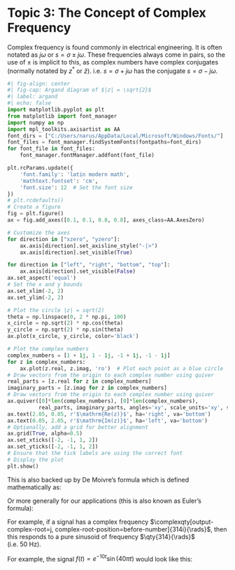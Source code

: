:::::::: {#topic3}
# Topic 3: The Concept of Complex Frequency

Complex frequency is found commonly in electrical engineering. It is often notated as $j\omega$ or $s = \sigma \pm j\omega$. These frequencies always come in pairs, so the use of $\pm$ is implicit to this, as complex numbers have complex conjugates (normally notated by $z^*$ or $\bar{z}$). i.e. $s = \sigma + j\omega$ has the conjugate $s=\sigma - j\omega$.

::: {#argand-figure}
```python
#| fig-align: center
#| fig-cap: Argand diagram of $|z| = \sqrt{2}$
#| label: argand
#| echo: false
import matplotlib.pyplot as plt
from matplotlib import font_manager
import numpy as np
import mpl_toolkits.axisartist as AA
font_dirs = ["C:/Users/narus/AppData/Local/Microsoft/Windows/Fonts/"]
font_files = font_manager.findSystemFonts(fontpaths=font_dirs)
for font_file in font_files:
    font_manager.fontManager.addfont(font_file)

plt.rcParams.update({
    'font.family': 'latin modern math',
    'mathtext.fontset': 'cm',
    'font.size': 12  # Set the font size
})
# plt.rcdefaults()
# Create a figure
fig = plt.figure()
ax = fig.add_axes([0.1, 0.1, 0.8, 0.8], axes_class=AA.AxesZero)

# Customize the axes
for direction in ["xzero", "yzero"]:
    ax.axis[direction].set_axisline_style("-|>")
    ax.axis[direction].set_visible(True)

for direction in ["left", "right", "bottom", "top"]:
    ax.axis[direction].set_visible(False)
ax.set_aspect('equal')
# Set the x and y bounds
ax.set_xlim(-2, 2)
ax.set_ylim(-2, 2)

# Plot the circle |z| = sqrt(2)
theta = np.linspace(0, 2 * np.pi, 100)
x_circle = np.sqrt(2) * np.cos(theta)
y_circle = np.sqrt(2) * np.sin(theta)
ax.plot(x_circle, y_circle, color='black')

# Plot the complex numbers
complex_numbers = [1 + 1j, 1 - 1j, -1 + 1j, -1 - 1j]
for z in complex_numbers:
    ax.plot(z.real, z.imag, 'ro')  # Plot each point as a blue circle
# Draw vectors from the origin to each complex number using quiver
real_parts = [z.real for z in complex_numbers]
imaginary_parts = [z.imag for z in complex_numbers]
# Draw vectors from the origin to each complex number using quiver
ax.quiver([0]*len(complex_numbers), [0]*len(complex_numbers),
          real_parts, imaginary_parts, angles='xy', scale_units='xy', scale=1, color='blue')
ax.text(2.05, 0.05, r'$\mathrm{Re(z)}$', ha='right', va='bottom')
ax.text(0.05, 2.05, r'$\mathrm{Im(z)}$', ha='left', va='bottom')
# Optionally, add a grid for better alignment
ax.grid(True, alpha=0.5)
ax.set_xticks([-2, -1, 1, 2])
ax.set_yticks([-2, -1, 1, 2])
# Ensure that the tick labels are using the correct font
# Display the plot
plt.show()
```
:::

::: {#de-moivre-formula}
This is also backed up by De Moivre's formula which is defined mathematically as:
```{=latex}
\begin{gather}
    \label{eq:de-moivre-formula}
    \forall x \in \mathbb{R}, \quad \forall n \in \mathbb{Z}, \\
    e^{jnx} = \cos(n x) + j \sin(n x)  
\end{gather}
```
:::

::: {#de-moivre-formula-general}
Or more generally for our applications (this is also known as Euler's formula):
```{=latex}
\begin{gather}
    \label{eq:de-moivre-formula-general}
    e^{jx} = \cos(x) + j \sin(x) \\
    \text{Where} \, x \in \mathbb{R}\, \text{(\(x\) is real)} \\
    \text{and} \, j \equiv i = \sqrt{-1}
\end{gather}
```
:::

::: {#complex-sinusoid-def-1}
```{=latex}
This means that:\\
\begin{mdframed}
    \begin{center}
        \redtext{\emph{A complex frequency \(j\omega \) represents a pure sinusoidal signal of frequency \(\omega \) \unit{\rads}}}
    \end{center}
\end{mdframed}
```
:::

For example, if a signal has a complex frequency $\complexqty[output-complex-root=j, complex-root-position=before-number]{314i}{\rads}$, then this responds to a pure sinusoid of frequency $\qty{314}{\rads}$ (i.e. $\qty{50}{\hertz}$).

::: {#exp-damped-sinusoid-def}
```{=latex}
Furthermore:\\
\begin{mdframed}
    \begin{center}
        \redtext{\emph{A complex frequency \(s = \sigma + j\omega\) represents an exponentially damped signal of frequency \(j\omega\) \unit{\rads}, and decays/amplifies at a rate decided by \(\sigma\).}}
    \end{center}
\end{mdframed}
```
:::
For example, the signal $f(t) =  e^{-10t} \sin(40\pi t)$ would look like this:
<!-- ::: {#exp-damped-sinusoid-plot}
python plot/figure
::: -->
::::::::